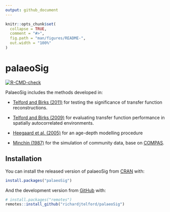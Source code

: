 ```yaml
---
output: github_document
---
```


<!-- README.md is generated from README.Rmd. Please edit that file -->

```r
knitr::opts_chunk$set(
  collapse = TRUE,
  comment = "#>",
  fig.path = "man/figures/README-",
  out.width = "100%"
)
```

# palaeoSig

<!-- badges: start -->
[![R-CMD-check](https://github.com/richardjtelford/palaeoSig/actions/workflows/R-CMD-check.yaml/badge.svg)](https://github.com/richardjtelford/palaeoSig/actions/workflows/R-CMD-check.yaml)
<!-- badges: end -->

PalaeoSig includes the methods developed in:

- [Telford and Birks (2011)](https://doi.org/10.1016/j.quascirev.2011.03.002) for testing the significance of transfer function reconstructions.

- [Telford and Birks (2009)](https://doi.org/10.1016/j.quascirev.2008.12.020) for evaluating transfer function performance in spatially autocorrelated environments.

- [Heegaard et al. (2005)](https://doi.org/10.1191/0959683605hl836rr) for an age-depth modelling procedure

- [Minchin (1987)](https://www.jstor.org/stable/20038177) for the simulation of community data, base on [COMPAS](https://www.siue.edu/artsandsciences/biology/pminchi/software.shtml).

## Installation

You can install the released version of palaeoSig from [CRAN](https://CRAN.R-project.org) with:

``` r
install.packages("palaeoSig")
```

And the development version from [GitHub](https://github.com/richardjtelford/palaeoSig) with:

``` r
# install.packages("remotes")
remotes::install_github("richardjtelford/palaeoSig")
```

